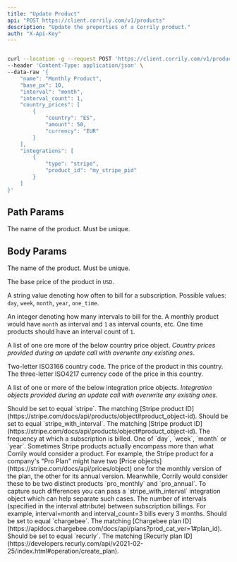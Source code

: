 ```yaml
---
title: "Update Product"
api: "POST https://client.corrily.com/v1/products"
description: "Update the properties of a Corrily product."
auth: "X-Api-Key"
---
```


<RequestExample>

```bash Response

curl --location -g --request POST 'https://client.corrily.com/v1/products/monthly' \
--header 'Content-Type: application/json' \
--data-raw '{
    "name": "Monthly Product",
    "base_px": 10,
    "interval": "month",
    "interval_count": 1,
    "country_prices": [
        {
            "country": "ES",
            "amount": 50,
            "currency": "EUR"
        }
    ],
    "integrations": [
        {
            "type": "stripe",
            "product_id": "my_stripe_pid"
        }
    ]
}'
```

</RequestExample>

## Path Params

<Param body="{product_api_id}" type="string" required>

The name of the product. Must be unique.

</Param>

## Body Params

<Param body="name" type="string">

The name of the product. Must be unique.

</Param>

<Param body="base_px" type="float">

The base price of the product in `USD`.

</Param>

<Param body="interval" type="string">

A string value denoting how often to bill for a subscription. Possible values: `day`, `week`, `month`, `year`, `one_time`.

</Param>

<Param body="interval_count" type="integer">

An integer denoting how many intervals to bill for the. A monthly product would have `month` as interval and `1` as interval counts, etc.
One time products should have an interval count of `1`.

</Param>

<Param body="country_prices" type="[object]">

A list of one ore more of the below country price object. *Country prices provided during an update call with overwrite any existing ones*.

<Expandable title="<country_price>">
    <ResponseField name="country" type="string" required>
        Two-letter ISO3166 country code.
    </ResponseField>
    <ResponseField name="amount" type="float" required>
        The price of the product in this country.
    </ResponseField>
    <ResponseField name="currency" type="string" required>
        The three-letter ISO4217 currency code of the price in this country.
    </ResponseField>

</Expandable>


</Param>


<Param body="integrations" type="[object]">

A list of one or more of the below integration price objects. *Integration objects provided during an update call with overwrite any existing ones*.

<Expandable title="<stripe>">
    <ResponseField name="type" type="string" required>
        Should be set to equal `stripe`.
    </ResponseField>
    <ResponseField name="stripe_product_id" type="string" required>
        The matching [Stripe product ID](https://stripe.com/docs/api/products/object#product_object-id).
    </ResponseField>

</Expandable>

<Expandable title="<stripe_with_interval>">
    <ResponseField name="type" type="stripe_with_interval" required>
        Should be set to equal `stripe_with_interval`.
    </ResponseField>
    <ResponseField name="stripe_product_id" type="string" required>
        The matching [Stripe product ID](https://stripe.com/docs/api/products/object#product_object-id).
    </ResponseField>
    <ResponseField name="interval" type="enum" required>
        The frequency at which a subscription is billed. One of `day`, `week`, `month` or `year`.
        Sometimes Stripe products actually encompass more than what Corrily would consider a product. For example,
        the Stripe product for a company's "Pro Plan" might have two
        [Price objects](https://stripe.com/docs/api/prices/object)
        one for the monthly version of the plan, the other for its annual version. Meanwhile, Corrily would consider
        these to be two distinct products `pro_monthly` and `pro_annual`. To capture such differences you can pass
        a `stripe_with_interval` integration object which can help separate such cases.
    </ResponseField>
    <ResponseField name="interval_count" type="integer" required>
        The number of intervals (specified in the interval attribute) between subscription billings.
        For example, interval=month and interval_count=3 bills every 3 months.
    </ResponseField>

</Expandable>

<Expandable title="<chargebee>">
    <ResponseField name="type" type="string" required>
        Should be set to equal `chargebee`.
    </ResponseField>
    <ResponseField name="chargebee_plan_id" type="string" required>
       The matching [Chargebee plan ID](https://apidocs.chargebee.com/docs/api/plans?prod_cat_ver=1#plan_id).
    </ResponseField>

</Expandable>

<Expandable title="<recurly>">
    <ResponseField name="type" type="string" required>
        Should be set to equal `recurly`.
    </ResponseField>
    <ResponseField name="chargebee_plan_id" type="string" required>
        The matching [Recurly plan ID](https://developers.recurly.com/api/v2021-02-25/index.html#operation/create_plan).
    </ResponseField>

</Expandable>

</Param>



